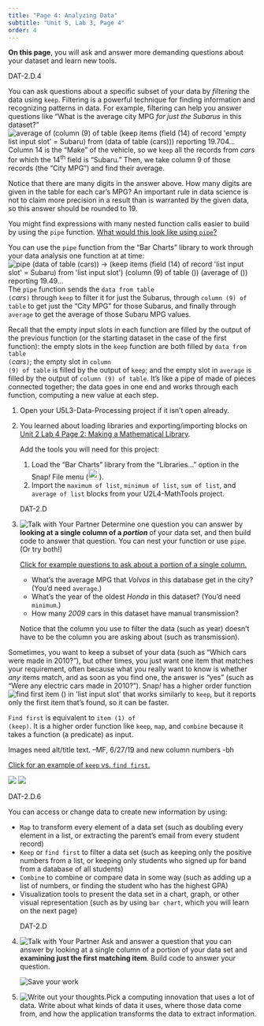 ```yaml
---
title: "Page 4: Analyzing Data"
subtitle: "Unit 5, Lab 3, Page 4"
order: 4
---
```


::: learn
<p><strong>On this page</strong>, you will ask and answer more demanding
questions about your dataset and learn new tools.</p>
:::

<p>

::: ap-standard
DAT-2.D.4
:::

You can ask questions about a specific subset of your data by
<em>filtering</em> the data using <code>keep</code>. Filtering is a
powerful technique for finding information and recognizing patterns in
data. For example, filtering can help you answer questions like "What is
the average city MPG <em>for just the Subarus</em> in this
dataset?"<br />
<img src="/img/5-algorithms/average-mpg-of-subarus-reporting.png" title="average of (column (9) of table (keep items (field (14) of record &apos;empty list input slot&apos; = Subaru) from (data of table (cars))) reporting 19.704..." alt="average of (column (9) of table (keep items (field (14) of record &apos;empty list input slot&apos; = Subaru) from (data of table (cars))) reporting 19.704..." class="ms-4"/><br />
Column 14 is the "Make" of the vehicle, so we <code>keep</code> all the
records from <var>cars</var> for which the 14<sup>th</sup> field is
"Subaru." Then, we take column 9 of those records (the "City MPG") and
find their average.

</p>

::: endnote
<p>Notice that there are many digits in the answer above. How many
digits are given in the table for each car's MPG? An important rule in
data science is not to claim more precision in a result than is
warranted by the given data, so this answer should be rounded to 19.</p>

<p>

You might find expressions with many nested function calls easier to
build by using the <code>pipe</code> function.
<a href="#hint-pipe" data-bs-toggle="collapse" title="What would this look like using pipe?">What
would this look like using <code>pipe</code>?</a>

::: {#hint-pipe .collapse}
<p>You can use the <code>pipe</code> function from the "Bar Charts"
library to work through your data analysis one function at at
time:<br />
<img src="/img/5-algorithms/pipe-cars-reporting.png" title="pipe (data of table (cars)) → (keep items (field (14) of record &apos;list input slot&apos; = Subaru) from &apos;list input slot&apos;) (column (9) of table ()) (average of ()) reporting 19.49..." alt="pipe (data of table (cars)) → (keep items (field (14) of record &apos;list input slot&apos; = Subaru) from &apos;list input slot&apos;) (column (9) of table ()) (average of ()) reporting 19.49..." class="ms-4"/><br />
The <code>pipe</code> function sends the <code>data from table
(</code><var>cars</var><code>)</code> through <code>keep</code> to
filter it for just the Subarus, through <code>column (9) of table</code>
to get just the "City MPG" for those Subarus, and finally through
<code>average</code> to get the average of those Subaru MPG values.</p>

<p>Recall that the empty input slots in each function are filled by the
output of the previous function (or the starting dataset in the case of
the first function): the empty slots in the <code>keep</code> function
are both filled by <code>data from table
(</code><var>cars</var><code>)</code>; the empty slot in <code>column
(9) of table</code> is filled by the output of <code>keep</code>; and
the empty slot in <code>average</code> is filled by the output of
<code>column (9) of table</code>. It's like a pipe of made of pieces
connected together; the data goes in one end and works through each
function, computing a new value at each step.</p>
:::

</p>
:::

::: forYouToDo
<ol>

<li>Open your U5L3-Data-Processing project if it isn't open
already.</li>

<li>

::: sidenote
<p>You learned about loading libraries and exporting/importing blocks on
<a href="/unit-2/lab-4/2-math-predicates.html" title="Unit 2 Lab 4 Page 2: Making a Mathematical Library">Unit
2 Lab 4 Page 2: Making a Mathematical Library</a>.</p>
:::

Add the tools you will need for this project:

<ol>

<li>Load the "Bar Charts" library from the "Libraries..." option in the
Snap<em>!</em> File menu
(<img src="/img/1-introduction/file_button.png" title="File button" alt="File button" style="height:1.6em;"/>).</li>

<li>Import the <code>maximum of list</code>, <code>minimum of
list</code>, <code>sum of list</code>, and <code>average of list</code>
blocks from your U2L4-MathTools project.</li>

</ol>

</li>

::: ap-standard
DAT-2.D
:::

<li><img src="/img/icons/talk-with-your-partner-mini.png" title="Talk with Your Partner" alt="Talk with Your Partner" class="inline"/>
Determine one question you can answer by <strong>looking at a single
column of a <em>portion</em> </strong> of your data set, and then build
code to answer that question. You can nest your function or use
<code>pipe</code>. (Or try both!)</li>

::: endnote
<a href="#hint-portion" data-bs-toggle="collapse" title="Click for example questions to ask about a portion of a single column.">Click
for example questions to ask about a portion of a single column.</a>

::: {#hint-portion .collapse}
<ul>

<li>What's the average MPG that <em>Volvos</em> in this database get in
the city? (You'd need <code>average</code>.)</li>

<li>What's the year of the oldest <em>Honda</em> in this dataset? (You'd
need <code>minimum</code>.)</li>

<li>How many <em>2009</em> cars in this dataset have manual
transmission?</li>

</ul>

<p>Notice that the column you use to filter the data (such as year)
doesn't have to be the column you are asking about (such as
transmission).</p>

```{=html}
<!--NOT NEEDED IF WE KEEP IMPORTING IN #2 ABOVE
<p>You built <code>average</code> on <a href="/unit-2/lab-4/3-other-math-reporters.html" title="Unit 2 Lab 4 Page 3: Other Mathematical Reporters">Unit 2 Lab 4 Page 3: Other Mathematical Reporters</a>.</p>-->
```
:::
:::

</ol>
:::

<p>Sometimes, you want to keep a subset of your data (such as "Which
cars were made in 2010?"), but other times, you just want one item that
matches your requirement, often because what you really want to know is
whether <em>any</em> items match, and as soon as you find one, the
answer is "yes" (such as "Were any electric cars made in 2010?").
Snap<em>!</em> has a higher order function
<img src="/img/blocks/find-first.png" title="find first item () in &apos;list input slot&apos;" alt="find first item () in &apos;list input slot&apos;" class="inline py-0"/>
that works similarly to <code>keep</code>, but it reports only the first
item that's found, so it can be faster.</p>

::: endnote
<p><code>Find first</code> is equivalent to <code>item (1) of
(keep)</code>. It is a higher order function like <code>keep</code>,
<code>map</code>, and <code>combine</code> because it takes a function
(a predicate) as input.</p>

::: todo
Images need alt/title text. --MF, 6/27/19 and new column numbers -bh
:::

<p>

<a href="#hint-findfirst" data-bs-toggle="collapse" title="Click for an example of keep vs. find first.">Click
for an example of <code>keep</code> vs. <code>find first</code>.</a>

::: {#hint-findfirst .collapse}
<img src="/img/5-algorithms/keep-cars-2010.png" class="inline"/>
<img src="/img/5-algorithms/find-first-car-2010.png" class="inline"/>
:::

</p>
:::

::: ap-standard
DAT-2.D.6
:::

<p>

You can access or change data to create new information by using:

<ul>

<li><code>Map</code> to transform every element of a data set (such as
doubling every element in a list, or extracting the parent's email from
every student record)</li>

<li><code>Keep</code> or <code>find first</code> to filter a data set
(such as keeping only the positive numbers from a list, or keeping only
students who signed up for band from a database of all students)</li>

<li><code>Combine</code> to combine or compare data in some way (such as
adding up a list of numbers, or finding the student who has the highest
GPA)</li>

<li>Visualization tools to present the data set in a chart, graph, or
other visual representation (such as by using <code>bar chart</code>,
which you will learn on the next page)</li>

</ul>

</p>

::: forYouToDo
<ol start="4">

::: ap-standard
DAT-2.D
:::

<li><img src="/img/icons/talk-with-your-partner-mini.png" title="Talk with Your Partner" alt="Talk with Your Partner" class="inline"/>
Ask and answer a question that you can answer by looking at a single
column of a portion of your data set and <strong>examining just the
first matching item</strong>. Build code to answer your question.</li>

<img src="/img/icons/save-now.png" title="Save your work" alt="Save your work" class="float-end"/>

<li><img src="/img/icons/write-out-thoughts-mini.png" alt="Write out your thoughts."/>Pick
a computing innovation that uses a lot of data. Write about what kinds
of data it uses, where those data come from, and how the application
transforms the data to extract information.</li>

</ol>
:::
